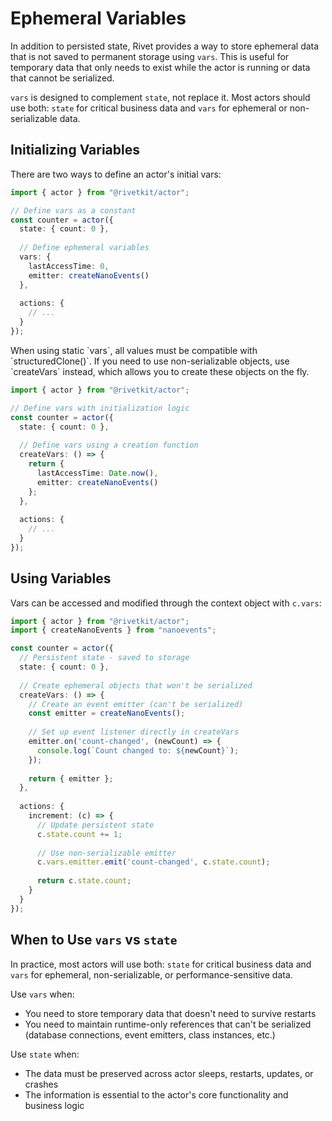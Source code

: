 # Ephemeral Variables

In addition to persisted state, Rivet provides a way to store ephemeral data that is not saved to permanent storage using `vars`. This is useful for temporary data that only needs to exist while the actor is running or data that cannot be serialized.

`vars` is designed to complement `state`, not replace it. Most actors should use both: `state` for critical business data and `vars` for ephemeral or non-serializable data.

## Initializing Variables

There are two ways to define an actor's initial vars:

<Tabs>

<Tab title="Static Initial Variables">

```typescript
import { actor } from "@rivetkit/actor";

// Define vars as a constant
const counter = actor({
  state: { count: 0 },
  
  // Define ephemeral variables
  vars: { 
    lastAccessTime: 0,
    emitter: createNanoEvents()
  },
  
  actions: {
    // ...
  }
});
```

<Warning>
When using static `vars`, all values must be compatible with `structuredClone()`. If you need to use non-serializable objects, use `createVars` instead, which allows you to create these objects on the fly.
</Warning>

</Tab>

<Tab title="Dynamic Initial Variables">

```typescript
import { actor } from "@rivetkit/actor";

// Define vars with initialization logic
const counter = actor({
  state: { count: 0 },
  
  // Define vars using a creation function
  createVars: () => {
    return { 
      lastAccessTime: Date.now(),
      emitter: createNanoEvents()
    };
  },
  
  actions: {
    // ...
  }
});
```

</Tab>

</Tabs>

## Using Variables

Vars can be accessed and modified through the context object with `c.vars`:

```typescript
import { actor } from "@rivetkit/actor";
import { createNanoEvents } from "nanoevents";

const counter = actor({
  // Persistent state - saved to storage
  state: { count: 0 },
  
  // Create ephemeral objects that won't be serialized
  createVars: () => {
    // Create an event emitter (can't be serialized)
    const emitter = createNanoEvents();
    
    // Set up event listener directly in createVars
    emitter.on('count-changed', (newCount) => {
      console.log(`Count changed to: ${newCount}`);
    });
    
    return { emitter };
  },
  
  actions: {
    increment: (c) => {
      // Update persistent state
      c.state.count += 1;
      
      // Use non-serializable emitter
      c.vars.emitter.emit('count-changed', c.state.count);
      
      return c.state.count;
    }
  }
});
```

## When to Use `vars` vs `state`

In practice, most actors will use both: `state` for critical business data and `vars` for ephemeral, non-serializable, or performance-sensitive data.

Use `vars` when:

- You need to store temporary data that doesn't need to survive restarts
- You need to maintain runtime-only references that can't be serialized (database connections, event emitters, class instances, etc.)

Use `state` when:

- The data must be preserved across actor sleeps, restarts, updates, or crashes
- The information is essential to the actor's core functionality and business logic
